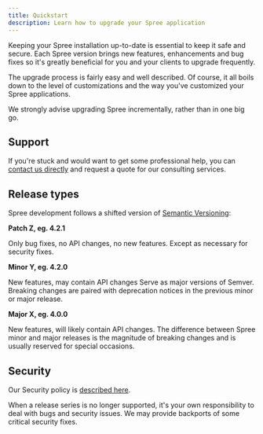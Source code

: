 ```yaml
---
title: Quickstart
description: Learn how to upgrade your Spree application
---
```


Keeping your Spree installation up-to-date is essential to keep it safe and secure. Each Spree version brings new features, enhancements and bug fixes so it's greatly beneficial for you and your clients to upgrade frequently.

The upgrade process is fairly easy and well described. Of course, it all boils down to the level of customizations and the way you've customized your Spree applications.

We strongly advise upgrading Spree incrementally, rather than in one big go.

## Support

If you're stuck and would want to get some professional help, you can [contact us directly](https://spreecommerce.org/contact/) and request a quote for our consulting services.

## Release types

Spree development follows a shifted version of [Semantic Versioning](https://semver.org/):

**Patch Z, eg. 4.2.1**

Only bug fixes, no API changes, no new features. Except as necessary for security fixes.

**Minor Y, eg. 4.2.0**

New features, may contain API changes Serve as major versions of Semver. Breaking changes are paired with deprecation notices in the previous minor or major release.

**Major X, eg. 4.0.0**

New features, will likely contain API changes. The difference between Spree minor and major releases is the magnitude of breaking changes and is usually reserved for special occasions.

## Security

Our Security policy is [described here](/developer/security).

When a release series is no longer supported, it's your own responsibility to deal with bugs and security issues. We may provide backports of some critical security fixes.

